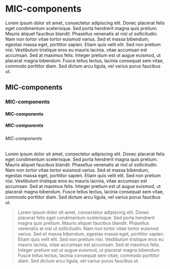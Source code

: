 <H1>MIC-components</H1>
<LeadP>Lorem ipsum dolor sit amet, consectetur adipiscing elit. Donec placerat felis eget condimentum scelerisque. Sed porta hendrerit magna quis pretium. Mauris aliquet faucibus blandit. Phasellus venenatis at nisl ut sollicitudin. Nam non tortor vitae tortor euismod varius. Sed et massa bibendum, egestas massa eget, porttitor sapien. Etiam quis velit elit. Sed non pretium nisi. Vestibulum tristique eros eu mauris lacinia, vitae accumsan est accumsan. Sed at maximus felis. Integer pretium est ut augue euismod, ut placerat magna bibendum. Fusce tellus lectus, lacinia consequat sem vitae, commodo porttitor diam. Sed dictum arcu ligula, vel varius purus faucibus ut.</LeadP>
<H2>MIC-components</H2>

<H3>MIC-components</H3>

<H4>MIC-components</H4>
<H5>MIC-components</H5>
<H6>MIC-components</H6>
<P>Lorem ipsum dolor sit amet, consectetur adipiscing elit. Donec placerat felis eget condimentum scelerisque. Sed porta hendrerit magna quis pretium. Mauris aliquet faucibus blandit. Phasellus venenatis at nisl ut sollicitudin. Nam non tortor vitae tortor euismod varius. Sed et massa bibendum, egestas massa eget, porttitor sapien. Etiam quis velit elit. Sed non pretium nisi. Vestibulum tristique eros eu mauris lacinia, vitae accumsan est accumsan. Sed at maximus felis. Integer pretium est ut augue euismod, ut placerat magna bibendum. Fusce tellus lectus, lacinia consequat sem vitae, commodo porttitor diam. Sed dictum arcu ligula, vel varius purus faucibus ut.</P>

<Blockquote>
    Lorem ipsum dolor sit amet, consectetur adipiscing elit. Donec placerat felis eget condimentum scelerisque. Sed porta hendrerit magna quis pretium. Mauris aliquet faucibus blandit. Phasellus venenatis at nisl ut sollicitudin. Nam non tortor vitae tortor euismod varius. Sed et massa bibendum, egestas massa eget, porttitor sapien. Etiam quis velit elit. Sed non pretium nisi. Vestibulum tristique eros eu mauris lacinia, vitae accumsan est accumsan. Sed at maximus felis. Integer pretium est ut augue euismod, ut placerat magna bibendum. Fusce tellus lectus, lacinia consequat sem vitae, commodo porttitor diam. Sed dictum arcu ligula, vel varius purus faucibus ut.
</Blockquote>